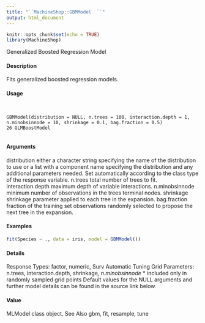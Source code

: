 ```yaml
---
title: "``MachineShop::GBMModel  ``"
output: html_document
---
```


```r
knitr::opts_chunk$set(echo = TRUE)
library(MachineShop)
```

Generalized Boosted Regression Model

#### Description

Fits generalized boosted regression models.

#### Usage
<pre><code>

GBMModel(distribution = NULL, n.trees = 100, interaction.depth = 1,
n.minobsinnode = 10, shrinkage = 0.1, bag.fraction = 0.5)
26 GLMBoostModel

</code></pre>
#### Arguments

distribution either a character string specifying the name of the distribution to use or a list
with a component name specifying the distribution and any additional parameters needed. Set automatically according to the class type of the response variable.
n.trees total number of trees to fit.
interaction.depth
maximum depth of variable interactions.
n.minobsinnode minimum number of observations in the trees terminal nodes.
shrinkage shrinkage parameter applied to each tree in the expansion.
bag.fraction fraction of the training set observations randomly selected to propose the next tree in the expansion.


#### Examples
```r

fit(Species ~ ., data = iris, model = GBMModel())
```

#### Details
Response Types: factor, numeric, Surv
Automatic Tuning Grid Parameters: n.trees, interaction.depth, shrinkage*, n.minobsinnode*
* included only in randomly sampled grid points
Default values for the NULL arguments and further model details can be found in the source link
below.

#### Value

MLModel class object.
See Also
gbm, fit, resample, tune
